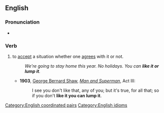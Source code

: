 ==English==

===Pronunciation===
* {{audio|en|En-au-like it or lump it.ogg|Audio (AU)}}

===Verb===
{{head|en|verb}}

# to [[accept]] a situation whether one [[agrees]] with it or not.
#: ''We're going to stay home this year. No holidays. You can '''like it or lump it'''.''
#* '''1903''', [[w:George Bernard Shaw|George Bernard Shaw]], ''[[w:Man and Superman|Man and Superman]]'', Act III:
#*: I see you don't like that, any of you; but it's true, for all that; so if you don't '''like it you can lump it'''.

[[Category:English coordinated pairs]]
[[Category:English idioms]]
